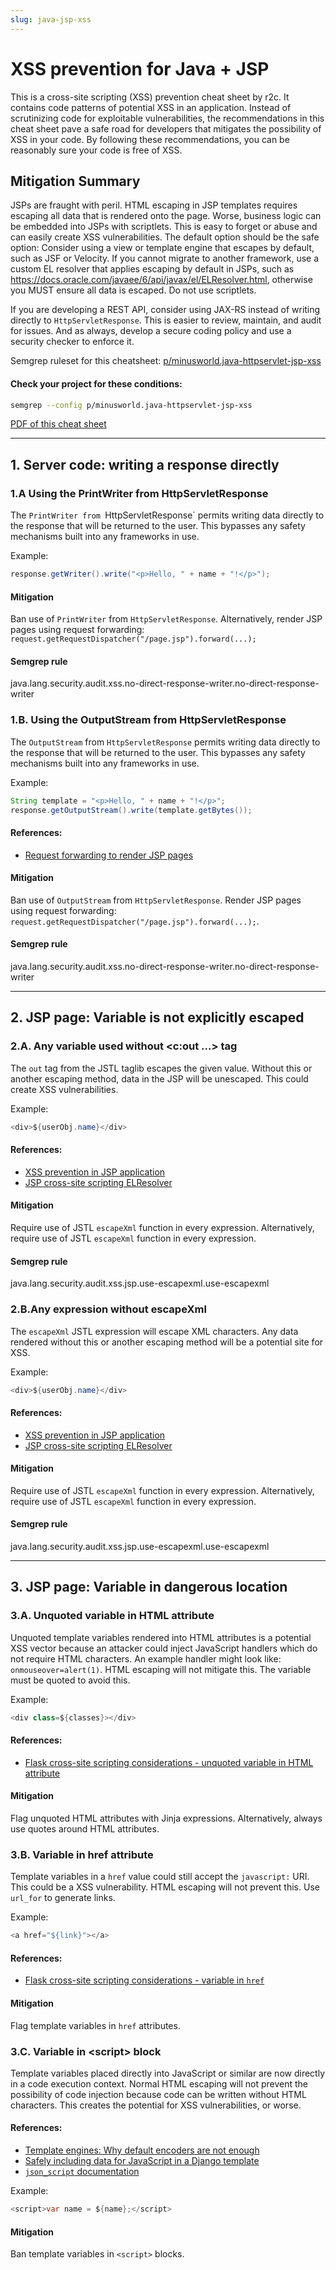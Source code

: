 ```yaml
---
slug: java-jsp-xss
---
```



# XSS prevention for Java + JSP

This is a cross-site scripting (XSS) prevention cheat sheet by r2c. It contains code patterns of potential XSS in an application. Instead of scrutinizing code for exploitable vulnerabilities, the recommendations in this cheat sheet pave a safe road for developers that mitigates the possibility of XSS in your code. By 
following these recommendations, you can be reasonably sure your code is free of XSS.

## Mitigation Summary

JSPs are fraught with peril. HTML escaping in JSP templates requires escaping all data that is rendered onto the page. Worse, business logic can be embedded into JSPs with scriptlets. This is easy to forget or abuse and can easily create XSS vulnerabilities. The default option should be the safe option: Consider using a view or template engine that escapes by default, such as JSF or Velocity. If you cannot migrate to another framework, use a custom EL resolver that applies escaping by default in JSPs, such as
https://docs.oracle.com/javaee/6/api/javax/el/ELResolver.html, otherwise you MUST ensure all data is escaped. Do not use scriptlets.

If you are developing a REST API, consider using JAX-RS instead of writing directly to `HttpServletResponse`. This is easier to review, maintain, and audit for issues. And as always, develop a secure coding policy and use a security checker to enforce it.

Semgrep ruleset for this cheatsheet: [p/minusworld.java-httpservlet-jsp-xss](https://semgrep.dev/p/minusworld.java-httpservlet-jsp-xss)

#### Check your project for these conditions:

```bash
semgrep --config p/minusworld.java-httpservlet-jsp-xss
```

[PDF of this cheat sheet](https://web-assets.r2c.dev/security-cheat-sheets/xss/r2c-security-cheat-sheet-xss-prevention-for-java-jsp.pdf)

---

## 1. Server code: writing a response directly

### 1.A Using the **PrintWriter** from **HttpServletResponse**


The `PrintWriter from `HttpServletResponse` permits writing data directly to the response that will be returned to the user. This bypasses any safety mechanisms built into any frameworks in use.

Example:

```java
response.getWriter().write("<p>Hello, " + name + "!</p>");
```

#### Mitigation

Ban use of `PrintWriter` from `HttpServletResponse`. Alternatively, render JSP pages using request forwarding: `request.getRequestDispatcher("/page.jsp").forward(...);`

#### Semgrep rule

java.lang.security.audit.xss.no-direct-response-writer.no-direct-response-writer

### 1.B. Using the **OutputStream** from **HttpServletResponse**

The `OutputStream` from `HttpServletResponse` permits writing data directly to the response that will be returned to the user. This bypasses any safety mechanisms built into any frameworks in use.

Example:

```java
String template = "<p>Hello, " + name + "!</p>";
response.getOutputStream().write(template.getBytes());
```

#### References:

- [Request forwarding to render JSP pages](https://www.baeldung.com/jsp#forwarding)

#### Mitigation

Ban use of `OutputStream` from `HttpServletResponse`. Render JSP pages using request forwarding: `request.getRequestDispatcher("/page.jsp").forward(...);`.

#### Semgrep rule

java.lang.security.audit.xss.no-direct-response-writer.no-direct-response-writer

---
## 2. JSP page: Variable is not explicitly escaped

### 2.A. Any variable used without **&lt;c:out ...&gt;** tag

The `out` tag from the JSTL taglib escapes the given value. Without this or another escaping method, data in the JSP will be unescaped. This could create XSS vulnerabilities.

Example:

```java
<div>${userObj.name}</div>
```

#### References:

- [XSS prevention in JSP application](https://stackoverflow.com/questions/2658922/xss-prevention-in-jsp-servlet-web-application)
- [JSP cross-site scripting ELResolver](https://pukkaone.github.io/2011/01/03/jsp-cross-site-scripting-elresolver.html)

#### Mitigation

Require use of JSTL `escapeXml` function in every expression. Alternatively, require use of JSTL `escapeXml` function in every expression.

#### Semgrep rule

java.lang.security.audit.xss.jsp.use-escapexml.use-escapexml

### 2.B.Any expression without **escapeXml**


The `escapeXml` JSTL expression will escape XML characters. Any data rendered without this or another escaping method will be a potential site for XSS.

Example:

```java
<div>${userObj.name}</div>
```

#### References:

- [XSS prevention in JSP application](https://stackoverflow.com/questions/2658922/xss-prevention-in-jsp-servlet-web-application)
- [JSP cross-site scripting ELResolver](https://pukkaone.github.io/2011/01/03/jsp-cross-site-scripting-elresolver.html)

#### Mitigation

Require use of JSTL `escapeXml` function in every expression. Alternatively, require use of JSTL `escapeXml` function in every expression.

#### Semgrep rule

java.lang.security.audit.xss.jsp.use-escapexml.use-escapexml

---

## 3. JSP page: Variable in dangerous location

### 3.A. Unquoted variable in HTML attribute

Unquoted template variables rendered into HTML attributes is a potential XSS vector because an attacker could inject JavaScript handlers which do not require HTML characters. An example handler might look like: `onmouseover=alert(1)`. HTML escaping will not mitigate this. The variable must be quoted to avoid this.

Example:

```java
<div class=${classes}></div>
```

#### References:

- [Flask cross-site scripting considerations - unquoted variable in HTML attribute](https://flask.palletsprojects.com/en/1.1.x/security/#cross-site-scripting-xss)

#### Mitigation

Flag unquoted HTML attributes with Jinja expressions. Alternatively, always use quotes around HTML attributes.


### 3.B. Variable in **href** attribute

Template variables in a `href` value could still accept the `javascript:` URI. This could be a XSS vulnerability. HTML escaping will not prevent this. Use `url_for` to generate links.

Example:

```java
<a href="${link}"></a>
```

#### References:

- [Flask cross-site scripting considerations - variable in `href`](https://flask.palletsprojects.com/en/1.1.x/security/#cross-site-scripting-xss)

#### Mitigation

Flag template variables in `href` attributes.

### 3.C. Variable in **&lt;script&gt;** block

Template variables placed directly into JavaScript or similar are now directly in a code execution context. Normal HTML escaping will not prevent the possibility of code injection because code can be written without HTML characters. This creates the potential for XSS vulnerabilities, or worse.

#### References:

- [Template engines: Why default encoders are not enough](https://www.veracode.com/blog/secure-development/nodejs-template-engines-why-default-encoders-are-not-enough)
- [Safely including data for JavaScript in a Django template](https://adamj.eu/tech/2020/02/18/safely-including-data-for-javascript-in-a-django-template/)
- [`json_script` documentation](https://docs.djangoproject.com/en/3.0/ref/templates/builtins/#json-script)

Example:

```java
<script>var name = ${name};</script>
```

#### Mitigation

Ban template variables in `<script>` blocks.

